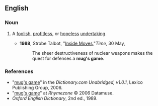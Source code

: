 ==English==

===Noun===
{{en-noun|sg=[[mug]]'s [[game]]|pl=mugs' games}}

# {{idiom}} A [[foolish]], [[profitless]], or [[hopeless]] [[undertaking]].
#*'''1988''', Strobe Talbot, "[http://www.time.com/time/magazine/article/0,9171,967507,00.html Inside Moves],"''Time'', 30 May,
#*:The sheer destructiveness of nuclear weapons makes the quest for defenses a '''mug's game'''.

===References===
*"[http://dictionary.reference.com/search?r=2&q=mug's%20game mug's game]" in the ''Dictionary.com Unabridged, v1.0.1'', Lexico Publishing Group, 2006.
*"[http://www.rhymezone.com/r/rhyme.cgi?Word=mug's_game mug's game]" at ''Rhymezone'' © 2006 Datamuse.
*''Oxford English Dictionary'', 2nd ed., 1989.